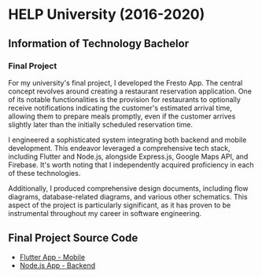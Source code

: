 # HELP University (2016-2020)

## <span className="bg-gradient-to-r from-cyan-400 via-green-400 to-indigo-400 bg-clip-text text-transparent">Information of Technology Bachelor</span>

### Final Project

For my university's final project, I developed the Fresto App. The central concept revolves around creating a restaurant reservation application. One of its notable functionalities is the provision for restaurants to optionally receive notifications indicating the customer's estimated arrival time, allowing them to prepare meals promptly, even if the customer arrives slightly later than the initially scheduled reservation time.

I engineered a sophisticated system integrating both backend and mobile development. This endeavor leveraged a comprehensive tech stack, including Flutter and Node.js, alongside Express.js, Google Maps API, and Firebase. It's worth noting that I independently acquired proficiency in each of these technologies.

Additionally, I produced comprehensive design documents, including flow diagrams, database-related diagrams, and various other schematics. This aspect of the project is particularly significant, as it has proven to be instrumental throughout my career in software engineering.

## Final Project Source Code

- [Flutter App - Mobile]()
- [Node.js App - Backend]()
